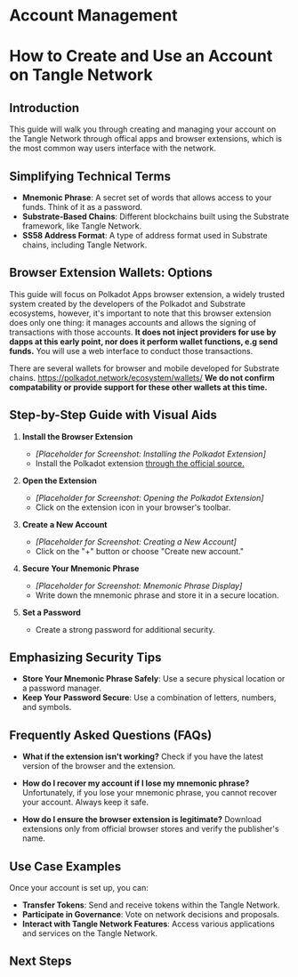 # Account Management


# How to Create and Use an Account on Tangle Network

## Introduction

This guide will walk you through creating and managing your account on the Tangle Network through offical apps and browser extensions, which is the most common way users interface with the network.


## Simplifying Technical Terms

- **Mnemonic Phrase**: A secret set of words that allows access to your funds. Think of it as a password.
- **Substrate-Based Chains**: Different blockchains built using the Substrate framework, like Tangle Network.
- **SS58 Address Format**: A type of address format used in Substrate chains, including Tangle Network.

## Browser Extension Wallets: Options

This guide will focus on Polkadot Apps browser extension, a widely trusted system created by the developers of the Polkadot and Substrate ecosystems, however, it's important to note that this browser extension does only one thing: it manages accounts and allows the signing of transactions with those accounts. **It does not inject providers for use by dapps at this early point, nor does it perform wallet functions, e.g send funds.** You will use a web interface to conduct those transactions.

There are several wallets for browser and mobile developed for Substrate chains.
https://polkadot.network/ecosystem/wallets/
**We do not confirm compatability or provide support for these other wallets at this time.**



## Step-by-Step Guide with Visual Aids

1. **Install the Browser Extension**

   - _[Placeholder for Screenshot: Installing the Polkadot Extension]_
   - Install the Polkadot extension [through the official source.](https://polkadot.js.org/extension/)

2. **Open the Extension**

   - _[Placeholder for Screenshot: Opening the Polkadot Extension]_
   - Click on the extension icon in your browser's toolbar.

3. **Create a New Account**

   - _[Placeholder for Screenshot: Creating a New Account]_
   - Click on the "+" button or choose "Create new account."

4. **Secure Your Mnemonic Phrase**

   - _[Placeholder for Screenshot: Mnemonic Phrase Display]_
   - Write down the mnemonic phrase and store it in a secure location.

5. **Set a Password**
   - Create a strong password for additional security.


## Emphasizing Security Tips

- **Store Your Mnemonic Phrase Safely**: Use a secure physical location or a password manager.
- **Keep Your Password Secure**: Use a combination of letters, numbers, and symbols.



## Frequently Asked Questions (FAQs)

- **What if the extension isn't working?**
  Check if you have the latest version of the browser and the extension.

- **How do I recover my account if I lose my mnemonic phrase?**
  Unfortunately, if you lose your mnemonic phrase, you cannot recover your account. Always keep it safe.

- **How do I ensure the browser extension is legitimate?**
  Download extensions only from official browser stores and verify the publisher's name.


## Use Case Examples

Once your account is set up, you can:

- **Transfer Tokens**: Send and receive tokens within the Tangle Network.
- **Participate in Governance**: Vote on network decisions and proposals.
- **Interact with Tangle Network Features**: Access various applications and services on the Tangle Network.

## Next Steps

<CommonActions />

